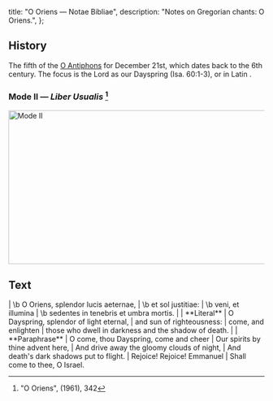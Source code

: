   title: "O Oriens — Notae Bibliae",
  description: "Notes on Gregorian chants: O Oriens.",
};

<Initial text="O Oriens" />

## History

The fifth of the [O Antiphons](/glossary/liturgical-terms#o-antiphons) for December 21st, which dates back to the 6th century. The focus is the Lord as our Dayspring (Isa. 60:1-3), or in Latin *<Definition lang="latin" anchor="oriens" text="Oriens" />*.

### Mode II — *Liber Usualis* [^1]

<Image
  src="/chants/o-oriens.svg"
  alt="Mode II"
  width="600"
  height="303"
/>

## Text

<Poetry>
|  \b O Oriens, splendor lucis aeternae,
|  \b et sol justitiae:
|  \b veni, et illumina
|  \b sedentes in tenebris et umbra mortis.
|
|  **Literal**
|  O Dayspring, splendor of light eternal,
|  and sun of righteousness:
|  come, and enlighten
|  those who dwell in darkness and the shadow of death.
|
|  **Paraphrase**
|  O come, thou Dayspring, come and cheer
|  Our spirits by thine advent here,
|  And drive away the gloomy clouds of night,
|  And death's dark shadows put to flight.
|  Rejoice! Rejoice! Emmanuel
|  Shall come to thee, O Israel.
</Poetry>

[^1]: "O Oriens", *<Definition lang="latin" anchor="liber-usualis" text="Liber Usualis" />* (1961), 342
